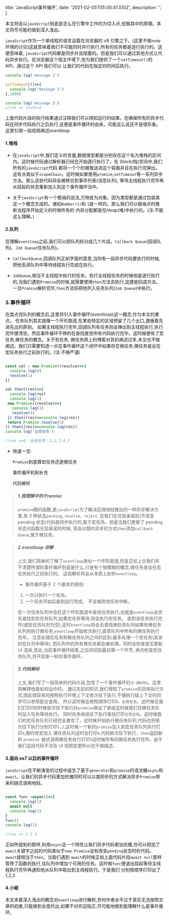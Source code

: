 
  title: 'JavaScript事件循环',
  date: '2021-02-05T05:00:41.510Z',
  description: '',
}

本文将会以`javaScript`到底是怎么在引擎中工作的为切入点,挖掘其中的原理。本文将尽可能的做到深入浅出。

`javaScript`作为一个单线程的语言运载在浏览器的 v8 引擎之下。(这里不做`node`环境的讨论)这就意味着我们不可能同时并行执行,所有的任务都是逐行执行的。这便意味着,
`javaScript`代码都是同步并且阻塞的。但是我们可以通过其他方式让代码异步执行。在浏览器这个宿主环境下,他为我们提供了一个`setTimeout()`的 API。通过这个 API 我们可以
让我们的代码在指定的时间后执行。

```javaScript
console.log('message 1')

setTimeout(()=>{
  console.log('message 2')
},1000)

console.log('message 3')
//res => 1=>3=>2
```

上面代码片段的执行结果通过注释我们可以得知运行的结果。在确保所有的异步代码在同步代码执行之后执行,这便是事件循环的由来。可能这么说还不是很形象。
这里引用一段视频阐述<Link href="https://www.bilibili.com/video/BV1a4411F7t7" color icon>_eventloop_</Link>

#### 1.堆栈

- 在`javaScript`中,我们定义的变量,数据类型都是分别存在这个名为堆栈的区间内。这时候代码通过解析器已经在开始逐行执行了。在 _Stack_(栈)空间中,我们所有的`javaScript`代码
  都将一个个的被推送进这个容器并且在执行完弹出。这有点类似于`scopeChain`。这时候如果使用`promise`,`setTimeout`等一系列异步方法。那么这些代码将会被移交到事件列表(消息队列),
  等待主线程执行完毕再从挂起的状态重新加入到这个事件循环当中。

- 关于`javaScript`有一个极端的说法,万物皆为对象。因为类型都是通过包装类这一个概念生成的。诸如`Number(1)`和 `1`是一样的。那么我们可以极端点的推断当程序开始定义的时候所有的
  内存分配都是在*Heap*(堆)中执行的。(注:不能这么理解。)

#### 2.队列

在理解`eventloop`之前,我们可以把队列拆分成几个片段。`Callback Queue`(回调队列)、`Job Queue`(任务队列)。

- `CallbackQueue`,回调队列正如字面的意思,当你有一段异步代码要执行的时候,把他丢进队列中等待线程执行完成在执行。

- `JobQueue`,相当于主线程中执行的任务。执行主线程任务的时候他是逐行执行的,当我们遇到`Promise`的时候,就需要使用`then`方法去执行,这便是回调方法。
  一旦`Promise`解析完毕,`then`方法将把他列入任务队列(`Job Queue`)中执行。

### 3.事件循环

在盘点完队列的概念后,这里将引入事件循环(_eventloop_)这一概念,作为本文的重点。 任务队列其实就像一个环形跑道,在某些特定的区域预留了几个出口,遵循着先进先出的原则。
如果主线程执行完毕,回调队列有任务则会弹出到主线程执行,执行完毕便清空。然后事件循环不停的在查找直至所有代码执行完毕。这时候便有了宏任务,微任务的概念。关于宏任务,
微任务网上的博客对其的阐述过多,本文也不做阐述。我们只需要知道一点在事件循环这个闭环中如果存在微任务,微任务是会在宏任务执行之前执行的。(注:不够严谨)

<!-- 所谓的环形跑道代表着 `javaScript` 这个机器会不停的运行查找调用栈,遵循任务一一对应。(当前任务被执行了,就不会被其他任务中断) -->

<!-- 这里稍加补充事件循环 2 条基本原则:

1. 一次只执行一个任务。
2. 一个任务开始后直到运行完成， 不会被其他任务中断。 -->

```javaScript

const val = new Promise((resolve)=>{
  console.log(0)
  resolve(1)
})

val.then((res)=>{
  console.log(res)
  console.log(2)
 new Promise((resolve)=>{
   console.log(3)
   resolve(4)
 }).then((res)=>console.log(res))
 return Promise.resolve(5)
}).then((res)=>console.log(res))
console.log('全局任务')

//res =>0,'全局任务',1,2,3,4,5

```

- 快速一览:
  <div>
    <p>
      <Link href="/posts/eventloopAndJobQueue#promise" underline>
        <Dot style={{ marginRight: '5px' }} type="error" />
        <code>Promise</code>到底算宏任务还是微任务
      </Link>
    </p>
    <p>
      <Link href="/posts/eventloopAndJobQueue#eventloop" underline>
        <Dot style={{ marginRight: '5px' }} type="warning" />
        事件循环机制补充
      </Link>
    </p>
    <p>
      <Link href="/posts/eventloopAndJobQueue#resolve" underline>
        <Dot style={{ marginRight: '5px' }} type="success" />
        代码解析
      </Link>
    </p>
  </div>

> ##### 1.我理解中的 Promise<a name="promise"></a>
>
> `promise`期约函数,是`javaScript`为了解决回调地狱推出的一种异步解决方案,有 3 种状态`pending,resolve，reject`,
> 在我们在兑现承诺前(不改变 pending 状态)代码是同步执行的,属于宏任务。但是当我们更替了 pending 状态对函数兑现承诺的时候,
> 则会以期约异步的方式`then`添加`callback Queue`,属于微任务。

<!-- 全局来看上面这段代码,我们知道`promise`在兑现承诺前是同步执行的。通过期约异步的方式`then`添加`callback Queue`。那么在我们定义 val 的时候其实我们就是在主线程上执行了一段同步代码。
`event loop`首先会检查宏任务队列直至任务队列为空,这时候`promise`在兑现承诺前是一个宏任务推入宏任务队列执行,打印`0`并且往下继续执行通过`resolve`改变了期约,
同时任务继续往下执行查找打印`全局任务`。这时候我们的任务队列已经完全置空了。

这时候事件循环将会去处理微任务队列。于是我们便依次打印了`1`,`2`。这时候往下继续是一个新的`promise`他会被加入到宏任务队列执行打印`3`,`4`。这时候我我们往下执行便打印出了`5`。
当微任务队列处理完成并清空时， 事件循环会检查是否需要更新 UI
渲染,如果是,则会重新渲染 UI 视图。至此,当前事件循环结束,之后将回到最初第一个环节,再次检查宏任务队列,并开启新一轮的事件循环。 -->

> ##### 2.eventloop 详解<a name="eventloop"></a>
>
> 上文,我们简单的了解了`eventloop`类似一个环形跑道,但是正如上文我们并不清楚所谓的事件循环到底是什么,只是有个很模糊的概念,微任务是会在宏任务执行之前执行的。
> 这段解析将会从本质上剖析`eventloop`。
>
> - 事件循环基于 2 个基本的原则:
>
> 1. 一次只执行一个任务。
> 2. 一个任务开始后直到运行完成， 不会被其他任务中断。
>
> 在一次任务队列中会在这个环形跑道中查找任务执行,也就是`eventloop`会优先查找到宏任务队列,如果宏任务等待,则会执行宏任务。
> 直到该任务执行完毕(或宏任务队列为空),这时`eventloop`将会去查找微任务队列如果有微任务队列则执行微任务,`eventloop`开始依次执行,直至队列中所有的微任务执行完毕。
> 注意处理宏任务和微任务队列之间的区别:最多处理一个宏任务(其余的在队列中等待), 而队列中的所有微任务都会被处理。同时会检查是否更新 UI 渲染,至此,当前事件循环结束,之后将回到最初第一个环节,
> 再次检查宏任务队列,并开启新一轮的事件循环。

> ##### 3.代码解析<a name="resolve"></a>
>
> 上文,我们写了一段简单的代码片段,包含了一个事件循环的小 demo。这里将解释他是如何运作的。
> 通过先前的知识,我们得知了`promise`的具体执行方式,因此很容易的按照执行环境上下文依次往下执行,不懂执行级上下文的同学可以参照<Link href="/posts/closuresAndScope" color icon></Link>配合食用。
> 所以这时候会按照顺序打印`0，全局任务`。这时候在我们打印*0*的时候依次往下执行对`promise`做出了承诺这时候我们往微任务队列加入任务等待执行。
> 同时任务继续往下执行查找打印`全局任务`。这时候我们的宏任务队列已经完全置空了。这时候开始执行微任务队列,代码也将依次往下执行分别打印`1,2`,这时候一个新的`promise`加入到宏任务队列执行打印`3`,期约改变加入
> 微任务队列这时会打印`4`,代码依次往下执行，`then`返回新的 `promise `链式调用微任务执行打印`5`这时候所有的微任务执行完毕。由于我们这段代码不涉及 UI 视图变更所以也不做描述。

#### 3.面向 es7 以后的事件循环

`javaScript`在不断演变的过程中诞生了基于`generator`和`promise`的语法糖`async`和`await`。让我们的异步代码更加优雅同时可以以类同步的方式解决异步`Promise`带来的链式调用地狱。

```javaScript

const func =async()=>{
  console.log(1)
  await null
  console.log(3)
}
func()
console.log(2)

//res => 1 2 3

```

正如所提到的那样,利用`async`这一个特性让我们异步代码更加优雅,你可以把加了`await`关键字之前的代码类似于`new Promise`没有改变`pending`状态时的代码。`await`就相当于`then`。当我们遇到
`await`的时候正如上面代码片段`await null`那样 暂停了函数的执行,往队列中增加个可用的任务。这时候`func`便退出挂起等待主线程执行完毕再通知他从队列中取出到主线程执行。于是我们
分别按顺序打印出了*1,2,3*

#### 4.小结

本文本着深入浅出的概念对`eventloop`进行解析,奈何作者水平过于真实无法按照文章的初衷,只能做到全盘托出,如果不对欢迎指正,尽可能地做到能理解什么是事件循环。

<Spacer y={3} />


